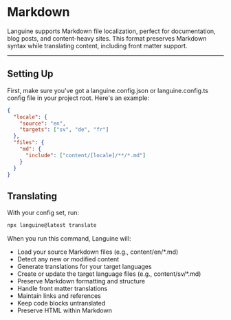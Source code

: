 # Markdown

Languine supports Markdown file localization, perfect for documentation, blog posts, and content-heavy sites. This format preserves Markdown syntax while translating content, including front matter support.

---

## Setting Up

First, make sure you've got a languine.config.json or languine.config.ts config file in your project root. Here's an example:

```json
{
  "locale": {
    "source": "en",
    "targets": ["sv", "de", "fr"]
  },
  "files": {
    "md": {
      "include": ["content/[locale]/**/*.md"]
    }
  }
}
```

## Translating

With your config set, run:

```bash
npx languine@latest translate
```

When you run this command, Languine will:

- Load your source Markdown files (e.g., content/en/*.md)
- Detect any new or modified content
- Generate translations for your target languages
- Create or update the target language files (e.g., content/sv/*.md)
- Preserve Markdown formatting and structure
- Handle front matter translations
- Maintain links and references
- Keep code blocks untranslated
- Preserve HTML within Markdown

